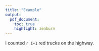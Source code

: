 ```yaml
---
title: "Example"
output:
  pdf_document:
    toc: true
    highlight: zenburn
---
```


I counted `r 1+1` red trucks on the highway.